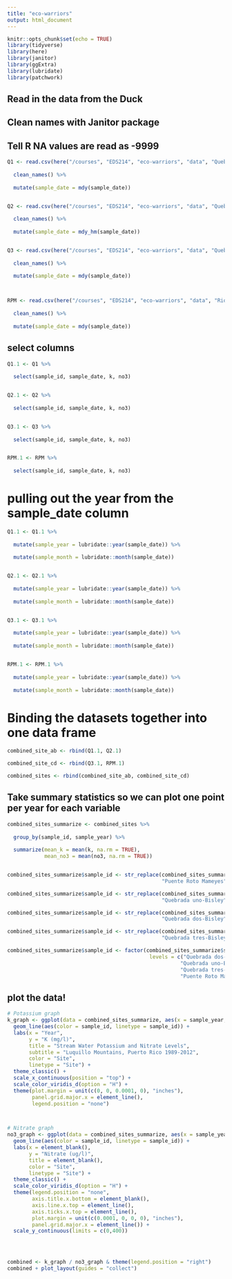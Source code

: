 ```yaml
---
title: "eco-warriors"
output: html_document
---
```


```r
knitr::opts_chunk$set(echo = TRUE)
library(tidyverse)
library(here)
library(janitor)
library(ggExtra)
library(lubridate)
library(patchwork)
```

## Read in the data from the Duck
## Clean names with Janitor package
## Tell R NA values are read as -9999

```r
Q1 <- read.csv(here("/courses", "EDS214", "eco-warriors", "data", "QuebradaCuenca1-Bisley.csv" ), na = "-9999") %>% 
  
  clean_names() %>% 
  
  mutate(sample_date = mdy(sample_date))


Q2 <- read.csv(here("/courses", "EDS214", "eco-warriors", "data", "QuebradaCuenca2-Bisley.csv"), na = "-9999") %>% 
  
  clean_names() %>% 
  
  mutate(sample_date = mdy_hm(sample_date))


Q3 <- read.csv(here("/courses", "EDS214", "eco-warriors", "data", "QuebradaCuenca3-Bisley.csv"), na = "-9999") %>% 
  
  clean_names() %>% 
  
  mutate(sample_date = mdy(sample_date))



RPM <- read.csv(here("/courses", "EDS214", "eco-warriors", "data", "RioMameyesPuenteRoto.csv"), na = "-9999") %>% 
  
  clean_names() %>% 
  
  mutate(sample_date = mdy(sample_date))

```
## select columns
```r

Q1.1 <- Q1 %>% 
  
  select(sample_id, sample_date, k, no3)


Q2.1 <- Q2 %>% 
  
  select(sample_id, sample_date, k, no3)


Q3.1 <- Q3 %>% 
  
  select(sample_id, sample_date, k, no3)


RPM.1 <- RPM %>% 
  
  select(sample_id, sample_date, k, no3)


```

# pulling out the year from the sample_date column
```r
Q1.1 <- Q1.1 %>%
  
  mutate(sample_year = lubridate::year(sample_date)) %>% 
  
  mutate(sample_month = lubridate::month(sample_date))


Q2.1 <- Q2.1 %>%
  
  mutate(sample_year = lubridate::year(sample_date)) %>% 
  
  mutate(sample_month = lubridate::month(sample_date))


Q3.1 <- Q3.1 %>%
  
  mutate(sample_year = lubridate::year(sample_date)) %>% 
  
  mutate(sample_month = lubridate::month(sample_date))


RPM.1 <- RPM.1 %>%
  
  mutate(sample_year = lubridate::year(sample_date)) %>% 
  
  mutate(sample_month = lubridate::month(sample_date))

```


# Binding the datasets together into one data frame

```r
combined_site_ab <- rbind(Q1.1, Q2.1)

combined_site_cd <- rbind(Q3.1, RPM.1)

combined_sites <- rbind(combined_site_ab, combined_site_cd)
```

## Take summary statistics so we can plot one point per year for each variable

```r
combined_sites_summarize <- combined_sites %>% 
  
  group_by(sample_id, sample_year) %>% 
  
  summarize(mean_k = mean(k, na.rm = TRUE),
            mean_no3 = mean(no3, na.rm = TRUE))


combined_sites_summarize$sample_id <- str_replace(combined_sites_summarize$sample_id, "MPR",
                                                  "Puente Roto Mameyes")

combined_sites_summarize$sample_id <- str_replace(combined_sites_summarize$sample_id, "Q1",
                                                  "Quebrada uno-Bisley")

combined_sites_summarize$sample_id <- str_replace(combined_sites_summarize$sample_id, "Q2",
                                                  "Quebrada dos-Bisley")

combined_sites_summarize$sample_id <- str_replace(combined_sites_summarize$sample_id, "Q3",
                                                  "Quebrada tres-Bisley")

combined_sites_summarize$sample_id <- factor(combined_sites_summarize$sample_id, 
                                              levels = c("Quebrada dos-Bisley",
                                                        "Quebrada uno-Bisley",
                                                        "Quebrada tres-Bisley", 
                                                        "Puente Roto Mameyes"))

```

## plot the data!

```r
# Potassium graph 
k_graph <- ggplot(data = combined_sites_summarize, aes(x = sample_year, y = mean_k)) +
  geom_line(aes(color = sample_id, linetype = sample_id)) +
  labs(x = "Year",
       y = "K (mg/l)",
       title = "Stream Water Potassium and Nitrate Levels",
       subtitle = "Luquillo Mountains, Puerto Rico 1989-2012",
       color = "Site",
       linetype = "Site") +
  theme_classic() + 
  scale_x_continuous(position = "top") +
  scale_color_viridis_d(option = "H") +
  theme(plot.margin = unit(c(0, 0, 0.0001, 0), "inches"),
        panel.grid.major.x = element_line(),
        legend.position = "none") 



# Nitrate graph
no3_graph <- ggplot(data = combined_sites_summarize, aes(x = sample_year, y = mean_no3)) +
  geom_line(aes(color = sample_id, linetype = sample_id)) +
  labs(x = element_blank(),
       y = "Nitrate (ug/l)",
       title = element_blank(),
       color = "Site",
       linetype = "Site") +
  theme_classic() +
  scale_color_viridis_d(option = "H") +
  theme(legend.position = "none",
        axis.title.x.bottom = element_blank(),
        axis.line.x.top = element_line(),
        axis.ticks.x.top = element_line(),
        plot.margin = unit(c(0.0001, 0, 0, 0), "inches"),
        panel.grid.major.x = element_line()) +
  scale_y_continuous(limits = c(0,400)) 
  



combined <- k_graph / no3_graph & theme(legend.position = "right")
combined + plot_layout(guides = "collect")

```

